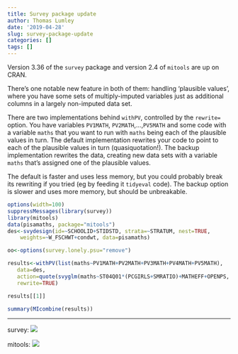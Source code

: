 ```yaml
---
title: Survey package update
author: Thomas Lumley
date: '2019-04-28'
slug: survey-package-update
categories: []
tags: []
---
```


Version 3.36 of the `survey` package  and version 2.4 of `mitools` are up on CRAN. 

There's one notable new feature in both of them: handling 'plausible values', where you have some sets of multiply-imputed variables just as additional columns in a largely non-imputed data set.

There are two implementations behind `withPV`, controlled by the `rewrite=` option. You have variables `PV1MATH`, `PV2MATH`,...,`PV5MATH` and some code with a variable `maths` that you want to run with `maths` being each of the plausible values in turn.  The default implementation rewrites your code to point to each of the plausible values in turn (quasiquotation!). The backup implementation rewrites the data, creating new data sets with a variable `maths` that's assigned one of the plausible values. 

The default is faster and uses less memory, but you could probably break its rewriting if you tried (eg by feeding it `tidyeval` code). The backup option is slower and uses more memory, but should be unbreakable. 

```r
options(width=100)
suppressMessages(library(survey))
library(mitools)
data(pisamaths, package="mitools")
des<-svydesign(id=~SCHOOLID+STIDSTD, strata=~STRATUM, nest=TRUE,
	weights=~W_FSCHWT+condwt, data=pisamaths)

oo<-options(survey.lonely.psu="remove")

results<-withPV(list(maths~PV1MATH+PV2MATH+PV3MATH+PV4MATH+PV5MATH),
   data=des,
   action=quote(svyglm(maths~ST04Q01*(PCGIRLS+SMRATIO)+MATHEFF+OPENPS, design=des)),
   rewrite=TRUE)

results[[1]]

summary(MIcombine(results))
```




---

survey: [![](https://cranlogs.r-pkg.org/badges/survey)](https://cran.rstudio.com/web/packages/survey/index.html)

mitools: [![](https://cranlogs.r-pkg.org/badges/mitools)](https://cran.rstudio.com/web/packages/mitools/index.html)
